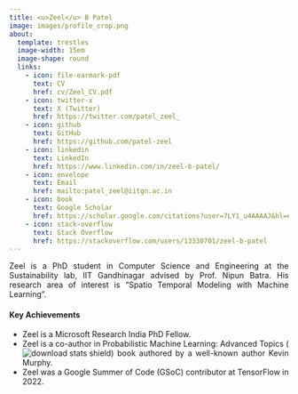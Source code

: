 ```yaml
---
title: <u>Zeel</u> B Patel
image: images/profile_crop.png
about:
  template: trestles
  image-width: 15em
  image-shape: round
  links:
    - icon: file-earmark-pdf
      text: CV
      href: cv/Zeel_CV.pdf
    - icon: twitter-x
      text: X (Twitter)
      href: https://twitter.com/patel_zeel_
    - icon: github
      text: GitHub
      href: https://github.com/patel-zeel
    - icon: linkedin
      text: LinkedIn
      href: https://www.linkedin.com/in/zeel-b-patel/
    - icon: envelope
      text: Email
      href: mailto:patel_zeel@iitgn.ac.in
    - icon: book
      text: Google Scholar
      href: https://scholar.google.com/citations?user=7LY1_u4AAAAJ&hl=en
    - icon: stack-overflow
      text: Stack Overflow
      href: https://stackoverflow.com/users/13330701/zeel-b-patel
---
```


<div style="text-align: justify">
Zeel is a PhD student in Computer Science and Engineering at the <a style="text-decoration:none" href="https://nipunbatra.github.io/lab/">Sustainability lab</a>, <a style="text-decoration:none" href="https://www.iitgn.ac.in/">IIT Gandhinagar</a> advised by Prof. <a style="text-decoration:none" href="https://nipunbatra.github.io">Nipun Batra</a>. His research area of interest is "Spatio Temporal Modeling with Machine Learning".

#### Key Achievements
* Zeel is a <a style="text-decoration:none" href="https://www.microsoft.com/en-us/research/lab/microsoft-research-india/">Microsoft Research India</a> PhD Fellow.
* Zeel is a co-author in <a style="text-decoration:none" href="https://probml.github.io/pml-book/book2.html">Probabilistic Machine Learning: Advanced Topics</a> (<img src="https://img.shields.io/github/downloads/probml/pml2-book/total" alt="download stats shield">) book authored by a well-known author <a style="text-decoration:none" href="https://www.cs.ubc.ca/~murphyk/">Kevin Murphy</a>. 
* Zeel was a Google Summer of Code (GSoC) contributor at TensorFlow in 2022.

</div>
